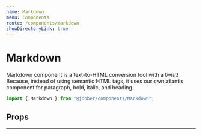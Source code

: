```yaml
---
name: Markdown
menu: Components
route: /components/markdown
showDirectoryLink: true
---
```



# Markdown

<ComponentStatus stage="ready" responsive="yes" accessible="yes" />

Markdown component is a text-to-HTML conversion tool with a twist! Because,
instead of using semantic HTML tags, it uses our own atlantis component for
paragraph, bold, italic, and heading.

```ts
import { Markdown } from "@jobber/components/Markdown";
```

<Playground>
  <Markdown
    content={`### Bananas
    Bananas are **yellow** on the outside and **white** on the inside. They're also full of nutrients, _but thats just boring stuff_. At this point, I'll just ask you to [google it](https://lmgtfy.com/?q=types+of+bananas).`}
    externalLink={true}
  />
</Playground>

## Props

<Props of={Markdown} />

---
